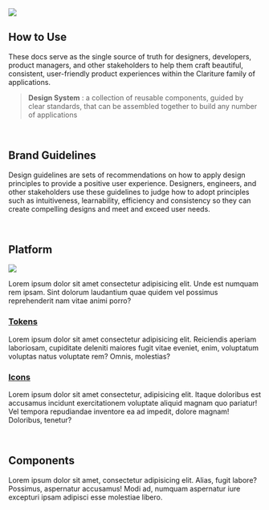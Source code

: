 
<Meta title='Start Here' />

<img src={Hero} />

<br />

## How to Use

These docs serve as the single source of truth for designers, developers, product managers, and other stakeholders to help them craft beautiful, consistent, user-friendly product experiences within the Clariture family of applications.

> **Design System**
> : a collection of reusable components, guided by clear standards, that can be assembled together to build any number of applications

<br />

## Brand Guidelines

Design guidelines are sets of recommendations on how to apply design principles to provide a positive user experience. Designers, engineers, and other stakeholders use these guidelines to judge how to adopt principles such as intuitiveness, learnability, efficiency and consistency so they can create compelling designs and meet and exceed user needs.

<br />

## Platform

<img src={Desktop} />

Lorem ipsum dolor sit amet consectetur adipisicing elit. Unde est numquam rem ipsam. Sint dolorum laudantium quae quidem vel possimus reprehenderit nam vitae animi porro?

### [Tokens](/story/platform-tokens--page)

Lorem ipsum dolor sit amet consectetur adipisicing elit. Reiciendis aperiam laboriosam, cupiditate deleniti maiores fugit vitae eveniet, enim, voluptatum voluptas natus voluptate rem? Omnis, molestias?

### [Icons](/story/platform-icons--page)

Lorem ipsum dolor sit amet consectetur, adipisicing elit. Itaque doloribus est accusamus incidunt exercitationem voluptate aliquid magnam quo pariatur! Vel tempora repudiandae inventore ea ad impedit, dolore magnam! Doloribus, tenetur?

<br />

## Components

Lorem ipsum dolor sit amet, consectetur adipisicing elit. Alias, fugit labore? Possimus, aspernatur accusamus! Modi ad, numquam aspernatur iure excepturi ipsam adipisci esse molestiae libero.
